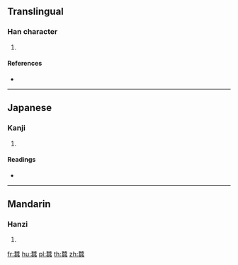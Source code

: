 {{character info/new}}
==Translingual==

===Han character===
{{Han char|rn=142|rad=虫|as=18|sn=24|four=|canj=MKALI}}

# {{defn|Han|sort=虫18}}

====References====
* {{Han ref|kx=1104.110|dkj=33891|hdz=42908.050|uh=883A|ud=34874}}

----

==Japanese==

===Kanji===
{{ja-kanji|grade=|rs=虫18}}

# {{defn|lang=ja|sort=虫18}}

====Readings====
* {{ja-readings|on=[[さん]] (san)|kun=[[かいこ]] (kaiko)|nanori=}}

----

==Mandarin==

===Hanzi===
{{cmn-hanzi|pin=[[cán]] ([[can2]])|wg=ts'an<sup>2</sup>}}

# {{defn|lang=cmn|sort=虫18}}

[[fr:蠺]]
[[hu:蠺]]
[[pl:蠺]]
[[th:蠺]]
[[zh:蠺]]